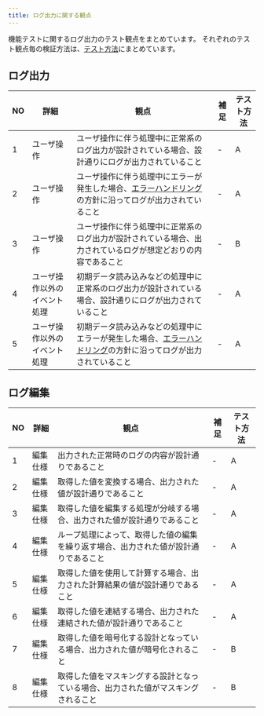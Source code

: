 ```yaml
---
title: ログ出力に関する観点
---
```


機能テストに関するログ出力のテスト観点をまとめています。
それぞれのテスト観点毎の検証方法は、[テスト方法](../functional-testing.mdx#テスト方法)にまとめています。

## ログ出力

| NO | 詳細 | 観点 | 補足 | テスト方法 |
| --- | --- | --- | --- | --- |
| 1 | ユーザ操作 | ユーザ操作に伴う処理中に正常系のログ出力が設計されている場合、設計通りにログが出力されていること | - | A |
| 2 | ユーザ操作 | ユーザ操作に伴う処理中にエラーが発生した場合、[エラーハンドリング](../../../application-architecture/error-handling/overview.mdx)の方針に沿ってログが出力されていること | - | A |
| 3 | ユーザ操作  | ユーザ操作に伴う処理中に正常系のログ出力が設計されている場合、出力されているログが想定どおりの内容であること | - | B |
| 4 | ユーザ操作以外のイベント処理  | 初期データ読み込みなどの処理中に正常系のログ出力が設計されている場合、設計通りにログが出力されていること | - | A |
| 5 | ユーザ操作以外のイベント処理  | 初期データ読み込みなどの処理中にエラーが発生した場合、[エラーハンドリング](../../../application-architecture/error-handling/overview.mdx)の方針に沿ってログが出力されていること | - | A |

## ログ編集

| NO | 詳細 | 観点 | 補足 | テスト方法 |
| --- | --- | --- | --- | --- |
| 1 | 編集仕様 | 出力された正常時のログの内容が設計通りであること | - | A |
| 2 | 編集仕様 | 取得した値を変換する場合、出力された値が設計通りであること | - | A |
| 3 | 編集仕様 | 取得した値を編集する処理が分岐する場合、出力された値が設計通りであること | - | A |
| 4 | 編集仕様 | ループ処理によって、取得した値の編集を繰り返す場合、出力された値が設計通りであること | - | A |
| 5 | 編集仕様 | 取得した値を使用して計算する場合、出力された計算結果の値が設計通りであること | - | A |
| 6 | 編集仕様 | 取得した値を連結する場合、出力された連結された値が設計通りであること | - | A |
| 7 | 編集仕様 | 取得した値を暗号化する設計となっている場合、出力された値が暗号化されること | - | B |
| 8 | 編集仕様 | 取得した値をマスキングする設計となっている場合、出力された値がマスキングされること | - | B |
